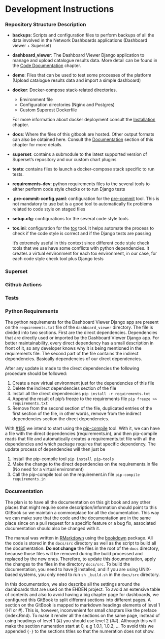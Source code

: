 # Development Instructions

### Repository Structure Description {-}

- **backups**: Scripts and configuration files to perform backups of all the data involved in the Network Dashboards applications (Dashboard viewer + Superset)

- **dashboard_viewer**: The Dashboard Viewer Django application to manage and upload catalogue results data. More detail can be found in the [Code Documentation](code-documentation.html) chapter.

- **demo**: Files that can be used to test some processes of the platform (Upload catalogue results data and import a simple dashboard)

- **docker**: Docker-compose stack-related directories.
  - Environment file
  - Configuration directories (Nginx and Postgres)
  - Custom Superest Dockerfile <!-- TODO link to the subsection on the Superset section -->

  For more information about docker deployment consult the [Installation](installation.html) chapter.

- **docs**: Where the files of this gitbook are hosted. Other output formats can also be obtained here. Consult the [Documentation](development-instructions.html#documentation) section of this chapter for more details.

- **superset**: contains a submodule to the latest supported version  of Superset's repository and our custom chart plugins

- **tests**: contains files to launch a docker-compose stack specific to run tests.

- **requirements-dev**: python requirements files to the several tools to either perform code style checks or to run Django tests

- **.pre-commit-config.yaml**: configuration for the [pre-commit](https://pre-commit.com/) tool. This is not mandatory to use but is a good tool to automatically fix problems related to code style on staged files

- **setup.cfg**: configurations for the several code style tools

- **tox.ini**: configuration for the [tox](https://tox.readthedocs.io/) tool. It helps automate the process to check if the code style is correct and if the Django tests are passing

  It's extremely useful in this context since different code style check tools that we use have some conflicts with python dependencies. It creates a virtual environment for each tox environment, in our case, for each code style check tool plus Django tests

### Superset {-}

### Github Actions {-}

### Tests {-}

### Python Requirements {-}

The python requirements for the Dashboard Viewer Django app are present on the `requirements.txt` file of the `dashboard_viewer` directory.
The file is divided into two sections.
First are the direct dependencies.
Dependencies that are directly used or imported by the Dashboard Viewer Django app.
For better maintainability, every direct dependency has a small description in front of it, so any developer knows why it is being mentioned in the requirements file.
The second part of the file contains the indirect dependencies.
Basically dependencies of our direct dependencies.

After any update is made to the direct dependencies the following procedure should be followed:

1. Create a new virtual environment just for the dependencies of this file
2. Delete the indirect dependencies section of the file
3. Install all the direct dependencies `pip install -r requirements.txt`
4. Append the result of pip's freeze to the requirements file `pip freeze >> requirements.txt`
5. Remove from the second section of the file, duplicated entries of the first section of the file, in other words, remove from the indirect dependencies section the direct dependencies.

With [#185](https://github.com/EHDEN/NetworkDashboards/pull/185) we intend to start using the [pip-compile](https://github.com/jazzband/pip-tools) tool.
With it, we can have a file with the direct dependencies (requirements.in), and then pip-compile reads that file and automatically creates a requirements.txt file with all the dependencies and which package requires that specific dependency.
The update process of dependencies will then just be

1. Install the pip-compile tool `pip install pip-tools`
2. Make the change to the direct dependencies on the requirements.in file (No need for a virtual environment)
3. Call the pip-compile tool on the requirement.in file `pip-compile requirements.in`

### Documentation {-}

The plan is to have all the documentation on this git book and any other places that might require some description/information should point to this GitBook so we maintain a commonplace for all the documentation.
This way we can make sure that the code and the documentation are in the same place since on a pull request for a specific feature or a bug fix, associated documentation should also be changed with it.

The manual was written in [RMarkdown](https://rmarkdown.rstudio.com) using the [bookdown](https://bookdown.org) package.
All the code is stored in the `docs/src` directory as well as the script to build all the documentation.
**Do not change** the files in the root of the `docs` directory, because those files will be removed during the build processed and replaced by the new ones.
Therefore, to update this documentation, apply the changes to the files in the directory `docs/src`.
To build the documentation, you need to have [R](https://www.r-project.org/) installed, and if you are using UNIX-based systems, you only need to run `sh _build.sh` in the `docs/src` directory.

In this documentation, we also describe all the settings around the dashboards that are used on the EHDEN project.
To avoid an extensive table of contents and also to avoid having a big chapter page for dashboards, we configured this GitBook to split different sections into different pages.
A section on the GitBook is mapped to markdown headings elements of level 1 (H1 or #).
This is, however, inconvenient for small chapters like the preface (index.Rmd).
To make it render all the sections on the same page, instead of using headings of level 1 (#) you should use level 2 (##).
Although this will make the section numeration start at 0, e.g 1.0.1, 1.0.2, ...
To avoid this we appended `{-}` to the sections titles so that the numeration does not show.
